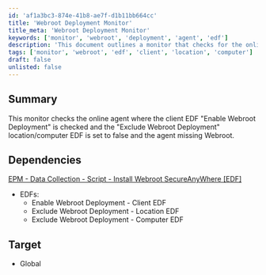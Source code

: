 ```yaml
---
id: 'af1a3bc3-874e-41b8-ae7f-d1b11bb664cc'
title: 'Webroot Deployment Monitor'
title_meta: 'Webroot Deployment Monitor'
keywords: ['monitor', 'webroot', 'deployment', 'agent', 'edf']
description: 'This document outlines a monitor that checks for the online status of agents where the client EDF "Enable Webroot Deployment" is enabled, the "Exclude Webroot Deployment" location/computer EDF is set to false, and the agent is missing Webroot. It also includes dependencies and target specifications for effective monitoring.'
tags: ['monitor', 'webroot', 'edf', 'client', 'location', 'computer']
draft: false
unlisted: false
---
```

## Summary

This monitor checks the online agent where the client EDF "Enable Webroot Deployment" is checked and the "Exclude Webroot Deployment" location/computer EDF is set to false and the agent missing Webroot.

## Dependencies

[EPM - Data Collection - Script - Install Webroot SecureAnyWhere [EDF]](https://proval.itglue.com/DOC-5078775-14989293)

- EDFs:
  - Enable Webroot Deployment - Client EDF
  - Exclude Webroot Deployment - Location EDF
  - Exclude Webroot Deployment - Computer EDF

## Target

- Global











